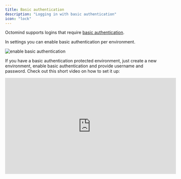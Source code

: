 ```yaml
---
title: Basic authentication
description: "Logging in with basic authentication"
icon: "lock"
---
```


Octomind supports logins that require [basic authentication](https://en.wikipedia.org/wiki/Basic_access_authentication).

In settings you can enable basic authentication per environment.

<Frame caption="enable basic authentication">
  <img
    src="/images/advanced/enable-basic.png"
    alt="enable basic authentication"
  />
</Frame>

If you have a basic authentication protected environment, just create a new environment, enable basic authentication
and provide username and password. Check out this short video on how to set it up:

<iframe
  width="560"
  height="315"
  src="https://www.youtube.com/embed/WkHudQnMgjU?si=fDAhSsq3hGsRNXWG"
  title="YouTube video player"
  frameborder="0"
  allow="accelerometer; autoplay; clipboard-write; encrypted-media; gyroscope; picture-in-picture; web-share"
  referrerpolicy="strict-origin-when-cross-origin"
  allowfullscreen
></iframe>
